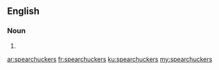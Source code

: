 ==English==

===Noun===
{{head|en|plural}}

# {{plural of|spearchucker|lang=en}}

[[ar:spearchuckers]]
[[fr:spearchuckers]]
[[ku:spearchuckers]]
[[my:spearchuckers]]